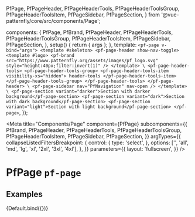 
  PfPage,
  PfPageHeader,
  PfPageHeaderTools,
  PfPageHeaderToolsGroup,
  PfPageHeaderToolsItem,
  PfPageSidebar,
  PfPageSection,
} from '@vue-patternfly/core/src/components/Page';

  components: {
    PfPage,
    PfBrand,
    PfPageHeader,
    PfPageHeaderTools,
    PfPageHeaderToolsGroup,
    PfPageHeaderToolsItem,
    PfPageSidebar,
    PfPageSection,
  },
  setup() {
    return { args };
  },
  template: `
    <pf-page v-bind="args">
      <template #skeleton>
        <pf-page-header show-nav-toggle>
          <template #logo>
            <pf-brand src="https://www.patternfly.org/assets/images/pf_logo.svg" style="height:40px;filter:invert(1)" />
          </template>
\
          <pf-page-header-tools>
            <pf-page-header-tools-group>
              <pf-page-header-tools-item visibility-xs="hidden">
                header-tools
              </pf-page-header-tools-item>
            </pf-page-header-tools-group>
          </pf-page-header-tools>
        </pf-page-header>
\
        <pf-page-sidebar nav="PfNavigation" nav-open />
      </template>
\
      <pf-page-section variant="darker">Section with darker background</pf-page-section>
      <pf-page-section variant="dark">Section with dark background</pf-page-section>
      <pf-page-section variant="light">Section with light background</pf-page-section>
    </pf-page>
  `,
});


<Meta title="Components/Page" component={PfPage} subcomponents={{
    PfBrand,
    PfPageHeader,
    PfPageHeaderTools,
    PfPageHeaderToolsGroup,
    PfPageHeaderToolsItem,
    PfPageSidebar,
    PfPageSection,
  }} argTypes={{
    collapseListedFiltersBreakpoint: {
      control: {
        type: 'select',
      },
      options: ['', 'all', 'md', 'lg', 'xl', '2xl', '3xl', '4xl'],
    },
  }} parameters={{
    layout: 'fullscreen',
  }} />

# PfPage `pf-page`

## Examples

<Canvas>
  <Story name="Page" args={{
    managedSidebar: true,
  }}>
    {Default.bind({})}
  </Story>
</Canvas>

<ArgsTable story="Page" />
